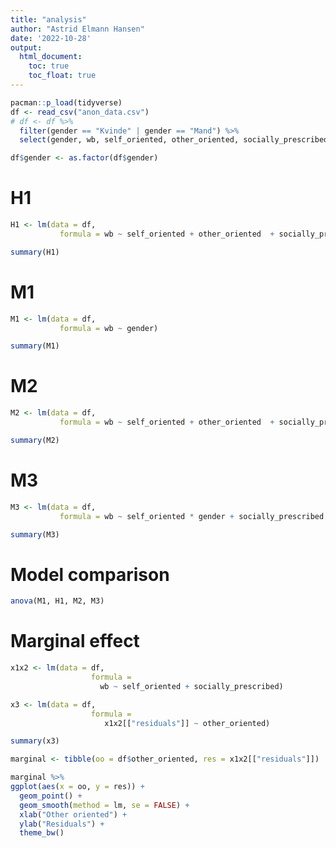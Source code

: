 ```yaml
---
title: "analysis"
author: "Astrid Elmann Hansen"
date: '2022-10-28'
output:
  html_document:
    toc: true
    toc_float: true
---
```


```r
pacman::p_load(tidyverse)
df <- read_csv("anon_data.csv")
# df <- df %>% 
  filter(gender == "Kvinde" | gender == "Mand") %>% 
  select(gender, wb, self_oriented, other_oriented, socially_prescribed)

df$gender <- as.factor(df$gender)
```

# H1

```r
H1 <- lm(data = df,
           formula = wb ~ self_oriented + other_oriented  + socially_prescribed )

summary(H1)
```

# M1

```r
M1 <- lm(data = df,
           formula = wb ~ gender)

summary(M1)
```

# M2

```r
M2 <- lm(data = df,
           formula = wb ~ self_oriented + other_oriented  + socially_prescribed + gender)

summary(M2)
```

# M3

```r
M3 <- lm(data = df,
           formula = wb ~ self_oriented * gender + socially_prescribed * gender + other_oriented * gender + gender)

summary(M3)
```

# Model comparison
```r
anova(M1, H1, M2, M3)
```

# Marginal effect
```r
x1x2 <- lm(data = df,
                  formula = 
                    wb ~ self_oriented + socially_prescribed)

x3 <- lm(data = df,
                  formula = 
                     x1x2[["residuals"]] ~ other_oriented)

summary(x3)

marginal <- tibble(oo = df$other_oriented, res = x1x2[["residuals"]])

marginal %>% 
ggplot(aes(x = oo, y = res)) + 
  geom_point() + 
  geom_smooth(method = lm, se = FALSE) +
  xlab("Other oriented") +
  ylab("Residuals") +
  theme_bw()  
```
